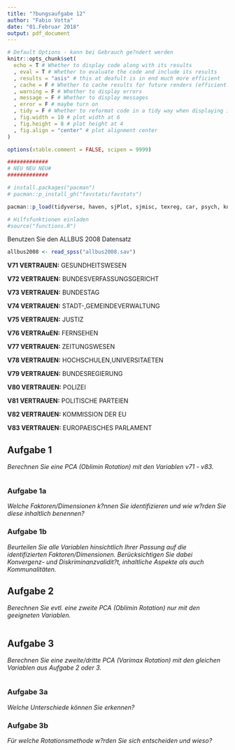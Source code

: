 ```yaml
---
title: "?bungsaufgabe 12"
author: "Fabio Votta"
date: "01.Februar 2018"
output: pdf_document
---
```


```r
# Default Options - kann bei Gebrauch ge?ndert werden
knitr::opts_chunk$set(
  echo = T # Whether to display code along with its results
  , eval = T # Whether to evaluate the code and include its results
  , results = "asis" # this at deafult is in end much more efficient
  , cache = F # Whether to cache results for future renders (efficient!)
  , warning = F # Whether to display errors
  , message = F # Whether to display messages
  , error = F # maybe turn on
  , tidy = F # Whether to reformat code in a tidy way when displaying it
  , fig.width = 10 # plot width at 6
  , fig.height = 8 # plot height at 4
  , fig.align = "center" # plot alignment center
)

options(xtable.comment = FALSE, scipen = 9999)

```

```r
#############
# NEU NEU NEU#
#############

# install.packages("pacman")
# pacman::p_install_gh("favstats/favstats")

pacman::p_load(tidyverse, haven, sjPlot, sjmisc, texreg, car, psych, knitr, labelled, broom, magrittr, GPArotation)

# Hilfsfunktionen einladen
#source("functions.R")
```


Benutzen Sie den ALLBUS 2008 Datensatz

```r
allbus2008 <- read_spss("allbus2008.sav")
```

**V71	VERTRAUEN:** GESUNDHEITSWESEN	

**V72	VERTRAUEN:** BUNDESVERFASSUNGSGERICHT	

**V73	VERTRAUEN:** BUNDESTAG		

**V74	VERTRAUEN:** STADT-,GEMEINDEVERWALTUNG		

**V75	VERTRAUEN:** JUSTIZ		

**V76	VERTRAuEN:** FERNSEHEN		

**V77	VERTRAUEN:** ZEITUNGSWESEN		

**V78	VERTRAUEN:** HOCHSCHULEN,UNIVERSITAETEN		

**V79	VERTRAUEN:** BUNDESREGIERUNG		

**V80	VERTRAUEN:** POLIZEI

**V81	VERTRAUEN:** POLITISCHE PARTEIEN		

**V82	VERTRAUEN:** KOMMISSION DER EU		

**V83	VERTRAUEN:** EUROPAEISCHES PARLAMENT

## Aufgabe 1

*Berechnen Sie eine PCA (Oblimin Rotation) mit den Variablen v71 - v83.*

```r



```

### Aufgabe 1a

*Welche Faktoren/Dimensionen k?nnen Sie identifizieren und wie w?rden Sie diese inhaltlich benennen?*


### Aufgabe 1b

*Beurteilen Sie alle Variablen hinsichtlich Ihrer Passung auf die identifizierten Faktoren/Dimensionen. Berücksichtigen Sie dabei Konvergenz- und Diskriminanzvalidit?t, inhaltliche Aspekte als auch Kommunalitäten.*



## Aufgabe 2

*Berechnen Sie evtl. eine zweite PCA (Oblimin Rotation) nur mit den geeigneten Variablen.*

```r



```

## Aufgabe 3

*Berechnen Sie eine zweite/dritte PCA (Varimax Rotation) mit den gleichen Variablen aus Aufgabe 2 oder 3.*


```r





```

### Aufgabe 3a

*Welche Unterschiede können Sie erkennen?*


### Aufgabe 3b


*Für welche Rotationsmethode w?rden Sie sich entscheiden und wieso?*